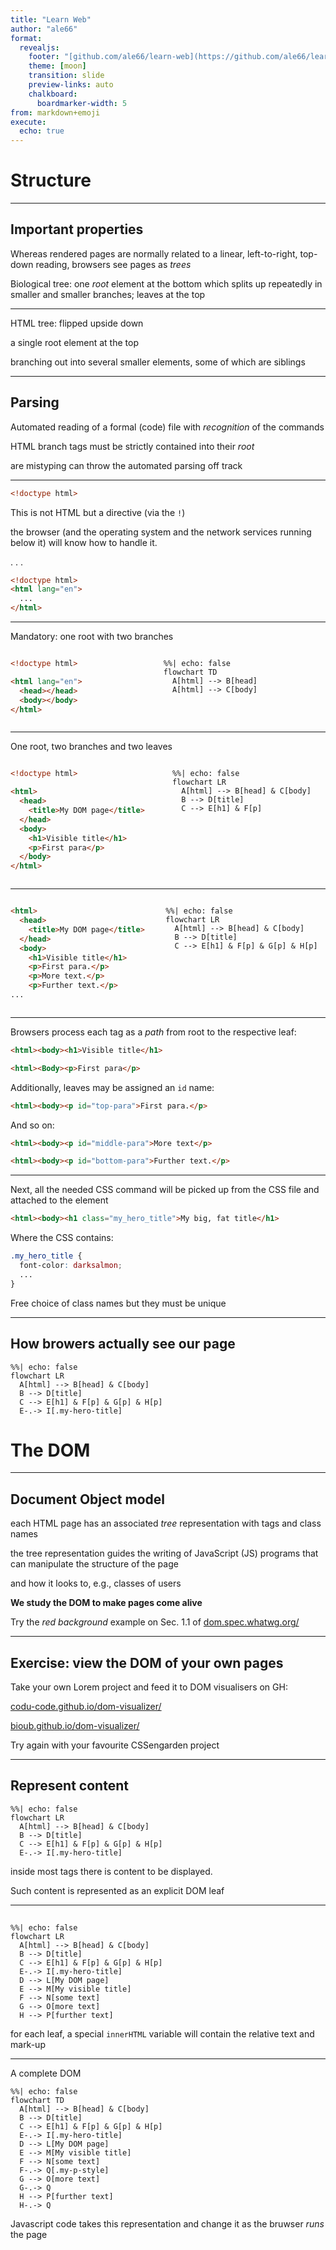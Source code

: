 ```yaml
---
title: "Learn Web"
author: "ale66"
format: 
  revealjs:
    footer: "[github.com/ale66/learn-web](https://github.com/ale66/learn-web)&nbsp;&nbsp;&nbsp;"
    theme: [moon]
    transition: slide
    preview-links: auto
    chalkboard: 
      boardmarker-width: 5
from: markdown+emoji
execute:
  echo: true
---
```


# Structure


---

## Important properties

Whereas rendered pages are normally related to a linear, left-to-right, top-down reading, browsers see pages as *trees*

Biological tree: one *root* element at the bottom which splits up repeatedly in smaller and smaller branches; leaves at the top


---

HTML tree: flipped upside down

a single root element at the top

branching out into several smaller elements, some of which are siblings


---

## Parsing

Automated reading of a formal (code) file with *recognition* of the commands

HTML branch tags must be strictly contained into their *root*

are mistyping can throw the automated parsing off track


---


```html
<!doctype html>
```

This is not HTML but a directive (via the `!`) 

the browser (and the operating system and the network services running below it) will know how to handle it.

. . . 

```html
<!doctype html>
<html lang="en">
  ...
</html>
```

---

Mandatory: one root with two branches

::::::: {.columns}
::: {.column}
```html
<!doctype html>

<html lang="en">
  <head></head>
  <body></body>
</html>
```
:::
::: {.column}
```mermaid
%%| echo: false
flowchart TD
  A[html] --> B[head]
  A[html] --> C[body]

```
:::
:::::::

---

One root, two branches and two leaves

::::::: {.columns}
::: {.column}
```html
<!doctype html>

<html>
  <head>
    <title>My DOM page</title>
  </head>
  <body>
    <h1>Visible title</h1>
    <p>First para</p>
  </body>
</html>
```
:::
::: {.column}
```mermaid
%%| echo: false
flowchart LR
  A[html] --> B[head] & C[body]
  B --> D[title]
  C --> E[h1] & F[p]
```
:::
:::::::

---

::::::: {.columns}
::: {.column}
```html
<html>
  <head>
    <title>My DOM page</title>
  </head>
  <body>
    <h1>Visible title</h1>
    <p>First para.</p>
    <p>More text.</p>
    <p>Further text.</p>
...
```
:::
::: {.column}
```mermaid
%%| echo: false
flowchart LR
  A[html] --> B[head] & C[body]
  B --> D[title]
  C --> E[h1] & F[p] & G[p] & H[p]
```
:::
:::::::

---

Browsers process each tag as a *path* from root to the respective leaf:

```html
<html><body><h1>Visible title</h1>
```

```html
<html><Body><p>First para</p>
```

Additionally, leaves may be assigned an `id` name:

```html
<html><body><p id="top-para">First para.</p>
```

And so on:

```html
<html><body><p id="middle-para">More text</p>

<html><body><p id="bottom-para">Further text.</p>
```

---

Next, all the needed CSS command will be picked up from the CSS file and attached to the element

```html
<html><body><h1 class="my_hero_title">My big, fat title</h1>
```

Where the CSS contains:

```css
.my_hero_title {
  font-color: darksalmon;
  ...
}
```

Free choice of class names but they must be unique

---

## How browers actually see our page 

```mermaid
%%| echo: false
flowchart LR
  A[html] --> B[head] & C[body]
  B --> D[title]
  C --> E[h1] & F[p] & G[p] & H[p]
  E-.-> I[.my-hero-title]
```


# The DOM 

---

## Document Object model

each HTML page has an associated *tree* representation with tags and class names

the tree representation guides the writing of JavaScript (JS) programs that can manipulate the structure of the page 

and how it looks to, e.g., classes of users

__We study the DOM to make pages come alive__

Try the *red background* example on Sec. 1.1 of [dom.spec.whatwg.org/](https://dom.spec.whatwg.org/) 

---

## Exercise: view the DOM of your own pages

Take your own Lorem project and feed it to DOM visualisers on GH:

[codu-code.github.io/dom-visualizer/](https://codu-code.github.io/dom-visualizer/index.html)

[bioub.github.io/dom-visualizer/](http://bioub.github.io/dom-visualizer/)

Try again with your favourite CSSengarden project

---

## Represent content


```mermaid
%%| echo: false
flowchart LR
  A[html] --> B[head] & C[body]
  B --> D[title]
  C --> E[h1] & F[p] & G[p] & H[p]
  E-.-> I[.my-hero-title]
```

inside most tags there is content to be displayed.

Such content is represented as an explicit DOM leaf

---

##

```mermaid
%%| echo: false
flowchart LR
  A[html] --> B[head] & C[body]
  B --> D[title]
  C --> E[h1] & F[p] & G[p] & H[p]
  E-.-> I[.my-hero-title]
  D --> L[My DOM page]
  E --> M[My visible title]
  F --> N[some text]
  G --> O[more text]
  H --> P[further text]
```

for each leaf, a special `innerHTML` variable will contain the relative text and mark-up

---

A complete DOM

```mermaid
%%| echo: false
flowchart TD
  A[html] --> B[head] & C[body]
  B --> D[title]
  C --> E[h1] & F[p] & G[p] & H[p]
  E-.-> I[.my-hero-title]
  D --> L[My DOM page]
  E --> M[My visible title]
  F --> N[some text]
  F-.-> Q[.my-p-style]
  G --> O[more text]
  G-.-> Q
  H --> P[further text]
  H-.-> Q
```

Javascript code takes this representation and change it as the bruwser *runs* the page